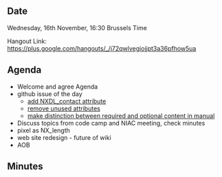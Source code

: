 ==Date==

Wednesday, 16th November, 16:30 Brussels Time

Hangout Link: https://plus.google.com/hangouts/_/j72qwlvegiojjpt3a36pfhow5ua

==Agenda==

* Welcome and agree Agenda
* github issue of the day
** [https://github.com/nexusformat/definitions/issues/451 add NXDL_contact attribute]
** [https://github.com/nexusformat/definitions/issues/330 remove unused attributes]
** [https://github.com/nexusformat/definitions/issues/277 make distinction between required and optional content in manual]
* Discuss topics from code camp and NIAC meeting, check minutes
* pixel as NX_length
* web site redesign - future of wiki
* AOB

==Minutes==